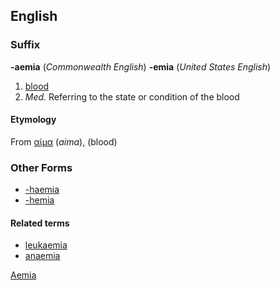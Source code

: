 ==English==
===Suffix===

'''-aemia''' (''Commonwealth English'') '''-emia''' (''United States English'')
# [[blood]]
# ''Med.'' Referring to the state or condition of the blood

====Etymology====
From {{Gr.}} [[αίμα]] (''aima''), (blood)

===Other Forms===
*[[-haemia]]
*[[-hemia]]

====Related terms====
*[[leukaemia]]
*[[anaemia]]

[[Category:English suffixes|Aemia]]